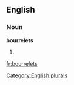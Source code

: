 ==English==

===Noun===
'''bourrelets'''

# {{plural of|[[bourrelet]]}}

[[Category:English plurals]]

[[fr:bourrelets]]